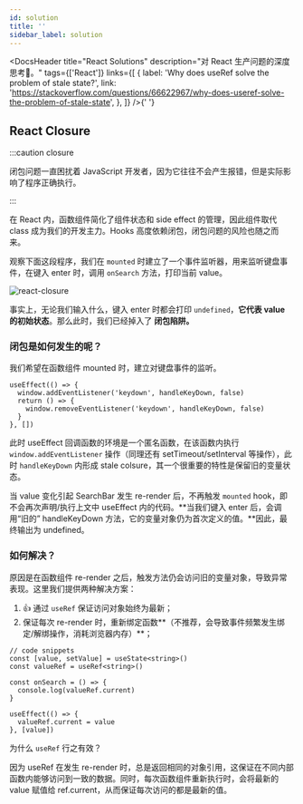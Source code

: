 ```yaml
---
id: solution
title: ''
sidebar_label: solution
---
```



<DocsHeader
  title="React Solutions"
  description="对 React 生产问题的深度思考🤔。"
  tags={['React']}
  links={[
    {
      label: 'Why does useRef solve the problem of stale state?',
      link: 'https://stackoverflow.com/questions/66622967/why-does-useref-solve-the-problem-of-stale-state',
    },
  ]}
/>{' '}

## React Closure

:::caution closure

闭包问题一直困扰着 JavaScript 开发者，因为它往往不会产生报错，但是实际影响了程序正确执行。

:::

在 React 内，函数组件简化了组件状态和 side effect 的管理，因此组件取代 class 成为我们的开发主力。Hooks 高度依赖闭包，闭包问题的风险也随之而来。

观察下面这段程序，我们在 `mounted` 时建立了一个事件监听器，用来监听键盘事件，在键入 enter 时，调用 `onSearch` 方法，打印当前 value。

![react-closure](https://img.joyjoy.cc/docs/plang/react/react-closure.jpg)

事实上，无论我们输入什么，键入 enter 时都会打印 `undefined`，**它代表 value 的初始状态**。那么此时，我们已经掉入了 **闭包陷阱。**

### 闭包是如何发生的呢？

我们希望在函数组件 mounted 时，建立对键盘事件的监听。

```tsx
useEffect(() => {
  window.addEventListener('keydown', handleKeyDown, false)
  return () => {
    window.removeEventListener('keydown', handleKeyDown, false)
  }
}, [])
```

此时 useEffect 回调函数的环境是一个匿名函数，在该函数内执行 `window.addEventListener` 操作（同理还有 setTimeout/setInterval 等操作），此时 `handleKeyDown` 内形成 stale colsure，其一个很重要的特性是保留旧的变量状态。

当 value 变化引起 SearchBar 发生 re-render 后，不再触发 `mounted` hook，即不会再次声明/执行上文中 useEffect 内的代码。**当我们键入 enter 后，会调用“旧的” handleKeyDown 方法，它的变量对象仍为首次定义的值。**因此，最终输出为 undefined。

### 如何解决？

原因是在函数组件 re-render 之后，触发方法仍会访问旧的变量对象，导致异常表现。这里我们提供两种解决方案：

1. 👍 通过 `useRef` 保证访问对象始终为最新；
2. 保证每次 re-render 时，重新绑定函数**（不推荐，会导致事件频繁发生绑定/解绑操作，消耗浏览器内存）**；

```tsx
// code snippets
const [value, setValue] = useState<string>()
const valueRef = useRef<string>()

const onSearch = () => {
  console.log(valueRef.current)
}

useEffect(() => {
  valueRef.current = value
}, [value])
```

为什么 `useRef` 行之有效？

因为 useRef 在发生 re-render 时，总是返回相同的对象引用，这保证在不同内部函数内能够访问到一致的数据。同时，每次函数组件重新执行时，会将最新的 value 赋值给 ref.current，从而保证每次访问的都是最新的值。
